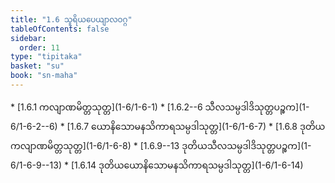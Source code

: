 ```yaml
---
title: "1.6 သူရိယပေယျာလဝဂ္ဂ"
tableOfContents: false
sidebar:
  order: 11
type: "tipitaka"
basket: "su"
book: "sn-maha"
---
```



<DynamicBreadcrumb />



<TableOfContents book="sn-maha" section="1.6">
* [1.6.1 ကလျာဏမိတ္တသုတ္တ](1-6/1-6-1)
* [1.6.2--6 သီလသမ္ပဒါဒိသုတ္တပဉ္စက](1-6/1-6-2--6)
* [1.6.7 ယောနိသောမနသိကာရသမ္ပဒါသုတ္တ](1-6/1-6-7)
* [1.6.8 ဒုတိယကလျာဏမိတ္တသုတ္တ](1-6/1-6-8)
* [1.6.9--13 ဒုတိယသီလသမ္ပဒါဒိသုတ္တပဉ္စက](1-6/1-6-9--13)
* [1.6.14 ဒုတိယယောနိသောမနသိကာရသမ္ပဒါသုတ္တ](1-6/1-6-14)
</TableOfContents>